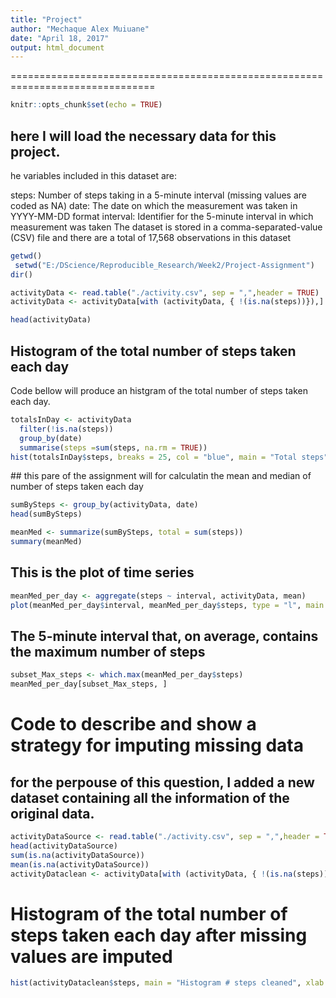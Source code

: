 ```yaml
---
title: "Project"
author: "Mechaque Alex Muiuane"
date: "April 18, 2017"
output: html_document
---
```

===============================================================================

```r
knitr::opts_chunk$set(echo = TRUE)
```

## here I will load the necessary data for this project.

he variables included in this dataset are:

steps: Number of steps taking in a 5-minute interval (missing values are coded as NA)
date: The date on which the measurement was taken in YYYY-MM-DD format
interval: Identifier for the 5-minute interval in which measurement was taken
The dataset is stored in a comma-separated-value (CSV) file and there are a total of 17,568 observations in this dataset
```r
getwd()
 setwd("E:/DScience/Reproducible_Research/Week2/Project-Assignment")
dir()

activityData <- read.table("./activity.csv", sep = ",",header = TRUE)
activityData <- activityData[with (activityData, { !(is.na(steps))}),]

head(activityData)
```
## Histogram of the total number of steps taken each day

Code bellow will produce an histgram of the total number of steps taken each day.

```r
totalsInDay <- activityData  
  filter(!is.na(steps)) 
  group_by(date) 
  summarise(steps =sum(steps, na.rm = TRUE))
hist(totalsInDay$steps, breaks = 25, col = "blue", main = "Total steps", xlab = "total steps")
```

  ## this pare of the assignment will for calculatin the mean and median of number of steps taken each day
```r
sumBySteps <- group_by(activityData, date)
head(sumBySteps)

meanMed <- summarize(sumBySteps, total = sum(steps))
summary(meanMed)
```
## This is the plot of time series 
```r
meanMed_per_day <- aggregate(steps ~ interval, activityData, mean)
plot(meanMed_per_day$interval, meanMed_per_day$steps, type = "l", main = "average number", xlab = "interval", ylab = "average" )
```
## The 5-minute interval that, on average, contains the maximum number of steps
```r
subset_Max_steps <- which.max(meanMed_per_day$steps)
meanMed_per_day[subset_Max_steps, ]
```
# Code to describe and show a strategy for imputing missing data
## for the perpouse of this question, I added a new dataset containing all the information of the original data.
```r
activityDataSource <- read.table("./activity.csv", sep = ",",header = TRUE)
head(activityDataSource)
sum(is.na(activityDataSource))
mean(is.na(activityDataSource))
activityDataclean <- activityData[with (activityData, { !(is.na(steps))}),]
```
# Histogram of the total number of steps taken each day after missing values are imputed
```r
hist(activityDataclean$steps, main = "Histogram # steps cleaned", xlab = "Total")
```




